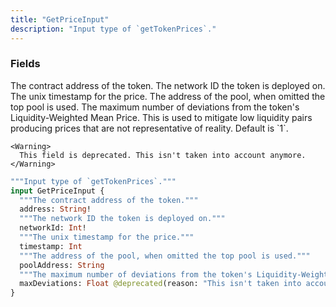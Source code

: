 ```yaml
---
title: "GetPriceInput"
description: "Input type of `getTokenPrices`."
---
```


### Fields

<ResponseField name="address" type="String!" required>
  The contract address of the token.
</ResponseField>

<ResponseField name="networkId" type="Int!" required>
  The network ID the token is deployed on.
</ResponseField>

<ResponseField name="timestamp" type="Int">
  The unix timestamp for the price.
</ResponseField>

<ResponseField name="poolAddress" type="String">
  The address of the pool, when omitted the top pool is used.
</ResponseField>

<ResponseField name="maxDeviations" type="Float">
  The maximum number of deviations from the token's Liquidity-Weighted Mean Price. This is used to mitigate low liquidity pairs producing prices that are not representative of reality. Default is `1`.
    
    <Warning>
      This field is deprecated. This isn't taken into account anymore.
    </Warning>
</ResponseField>


```graphql GetPriceInput
"""Input type of `getTokenPrices`."""
input GetPriceInput {
  """The contract address of the token."""
  address: String!
  """The network ID the token is deployed on."""
  networkId: Int!
  """The unix timestamp for the price."""
  timestamp: Int
  """The address of the pool, when omitted the top pool is used."""
  poolAddress: String
  """The maximum number of deviations from the token's Liquidity-Weighted Mean Price. This is used to mitigate low liquidity pairs producing prices that are not representative of reality. Default is `1`."""
  maxDeviations: Float @deprecated(reason: "This isn't taken into account anymore.")
}
```
